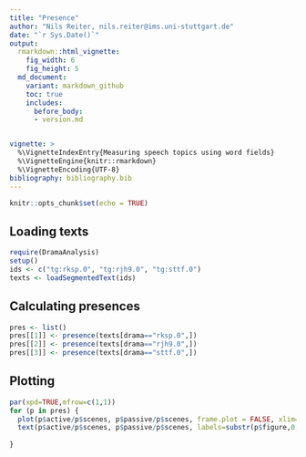 ```yaml
---
title: "Presence"
author: "Nils Reiter, nils.reiter@ims.uni-stuttgart.de"
date: "`r Sys.Date()`"
output: 
  rmarkdown::html_vignette:
    fig_width: 6
    fig_height: 5
  md_document:
    variant: markdown_github
    toc: true
    includes:
      before_body:
      - version.md


vignette: >
  %\VignetteIndexEntry{Measuring speech topics using word fields}
  %\VignetteEngine{knitr::rmarkdown}
  %\VignetteEncoding{UTF-8}
bibliography: bibliography.bib
---
```


```r
knitr::opts_chunk$set(echo = TRUE)
```

## Loading texts

```r
require(DramaAnalysis)
setup()
ids <- c("tg:rksp.0", "tg:rjh9.0", "tg:sttf.0")
texts <- loadSegmentedText(ids)
```

## Calculating presences
```r
pres <- list()
pres[[1]] <- presence(texts[drama=="rksp.0",])
pres[[2]] <- presence(texts[drama=="rjh9.0",])
pres[[3]] <- presence(texts[drama=="sttf.0",])

```

## Plotting

```r
par(xpd=TRUE,mfrow=c(1,1))
for (p in pres) {
  plot(p$active/p$scenes, p$passive/p$scenes, frame.plot = FALSE, xlim=c(0,1), ylim=c(0,1), xlab="Active", ylab="Passive")
  text(p$active/p$scenes, p$passive/p$scenes, labels=substr(p$figure,0,20), pos=3)
  
}

```